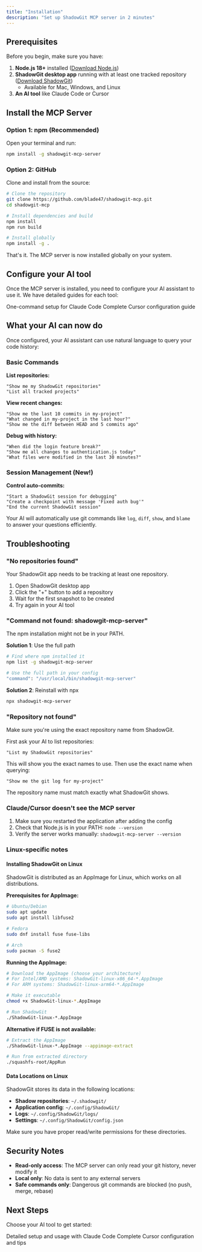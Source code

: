 ```yaml
---
title: "Installation"
description: "Set up ShadowGit MCP server in 2 minutes"
---
```


## Prerequisites

Before you begin, make sure you have:

1. **Node.js 18+** installed ([Download Node.js](https://nodejs.org))
2. **ShadowGit desktop app** running with at least one tracked repository ([Download ShadowGit](https://shadowgit.com))
   - Available for Mac, Windows, and Linux
3. **An AI tool** like Claude Code or Cursor

## Install the MCP Server

### Option 1: npm (Recommended)

Open your terminal and run:

```bash
npm install -g shadowgit-mcp-server
```

### Option 2: GitHub

Clone and install from the source:

```bash
# Clone the repository
git clone https://github.com/blade47/shadowgit-mcp.git
cd shadowgit-mcp

# Install dependencies and build
npm install
npm run build

# Install globally
npm install -g .
```

That's it. The MCP server is now installed globally on your system.

## Configure your AI tool

Once the MCP server is installed, you need to configure your AI assistant to use it. We have detailed guides for each tool:

<CardGroup cols={2}>
  <Card
    title="Claude Code"
    icon="asterisk"
    href="/ai-tools/claude-code"
  >
    One-command setup for Claude Code
  </Card>
  <Card
    title="Cursor"
    icon="code-simple"
    href="/ai-tools/cursor"
  >
    Complete Cursor configuration guide
  </Card>
</CardGroup>

## What your AI can now do

Once configured, your AI assistant can use natural language to query your code history:

### Basic Commands

**List repositories:**
```
"Show me my ShadowGit repositories"
"List all tracked projects"
```

**View recent changes:**
```
"Show me the last 10 commits in my-project"
"What changed in my-project in the last hour?"
"Show me the diff between HEAD and 5 commits ago"
```

**Debug with history:**
```
"When did the login feature break?"
"Show me all changes to authentication.js today"
"What files were modified in the last 30 minutes?"
```

### Session Management (New!)

**Control auto-commits:**
```
"Start a ShadowGit session for debugging"
"Create a checkpoint with message 'Fixed auth bug'"
"End the current ShadowGit session"
```

Your AI will automatically use git commands like `log`, `diff`, `show`, and `blame` to answer your questions efficiently.

## Troubleshooting

### "No repositories found"

Your ShadowGit app needs to be tracking at least one repository.

1. Open ShadowGit desktop app
2. Click the "+" button to add a repository
3. Wait for the first snapshot to be created
4. Try again in your AI tool

### "Command not found: shadowgit-mcp-server"

The npm installation might not be in your PATH.

**Solution 1**: Use the full path
```bash
# Find where npm installed it
npm list -g shadowgit-mcp-server

# Use the full path in your config
"command": "/usr/local/bin/shadowgit-mcp-server"
```

**Solution 2**: Reinstall with npx
```bash
npx shadowgit-mcp-server
```

### "Repository not found"

Make sure you're using the exact repository name from ShadowGit.

First ask your AI to list repositories:
```
"List my ShadowGit repositories"
```

This will show you the exact names to use. Then use the exact name when querying:
```
"Show me the git log for my-project"
```

The repository name must match exactly what ShadowGit shows.

### Claude/Cursor doesn't see the MCP server

1. Make sure you restarted the application after adding the config
2. Check that Node.js is in your PATH: `node --version`
3. Verify the server works manually: `shadowgit-mcp-server --version`

### Linux-specific notes

#### Installing ShadowGit on Linux

ShadowGit is distributed as an AppImage for Linux, which works on all distributions.

**Prerequisites for AppImage:**
```bash
# Ubuntu/Debian
sudo apt update
sudo apt install libfuse2

# Fedora
sudo dnf install fuse fuse-libs

# Arch
sudo pacman -S fuse2
```

**Running the AppImage:**
```bash
# Download the AppImage (choose your architecture)
# For Intel/AMD systems: ShadowGit-linux-x86_64-*.AppImage
# For ARM systems: ShadowGit-linux-arm64-*.AppImage

# Make it executable
chmod +x ShadowGit-linux-*.AppImage

# Run ShadowGit
./ShadowGit-linux-*.AppImage
```

**Alternative if FUSE is not available:**
```bash
# Extract the AppImage
./ShadowGit-linux-*.AppImage --appimage-extract

# Run from extracted directory
./squashfs-root/AppRun
```

#### Data Locations on Linux

ShadowGit stores its data in the following locations:

- **Shadow repositories**: `~/.shadowgit/`
- **Application config**: `~/.config/ShadowGit/`
- **Logs**: `~/.config/ShadowGit/logs/`
- **Settings**: `~/.config/ShadowGit/config.json`

Make sure you have proper read/write permissions for these directories.

## Security Notes

- **Read-only access**: The MCP server can only read your git history, never modify it
- **Local only**: No data is sent to any external servers
- **Safe commands only**: Dangerous git commands are blocked (no push, merge, rebase)

## Next Steps

Choose your AI tool to get started:

<CardGroup cols={2}>
  <Card
    title="Claude Code Guide"
    icon="asterisk"
    href="/ai-tools/claude-code"
  >
    Detailed setup and usage with Claude Code
  </Card>
  <Card
    title="Cursor Guide"
    icon="code-simple"
    href="/ai-tools/cursor"
  >
    Complete Cursor configuration and tips
  </Card>
</CardGroup>